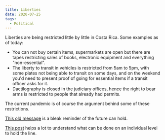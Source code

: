 ```yaml
---
title: Liberties
date: 2020-07-25
tags:
  - Political
---
```


Liberties are being restricted little by little in Costa Rica. Some examples as of today:

- You can not buy certain items, supermarkets are open but there are tapes restricting sales of books, electronic equipment and 
everything "non-essential".
- The liberty to transit in vehicles is restricted from 5am to 5pm, with some plates not being able to transit on some days, 
and on the weekend you'd need to present proof of going for essential items if a transit officer asks for it.
- Dactilography is closed in the judiciary offices, hence the right to bear arms is restricted to people that already had permits.

The current pandemic is of course the argument behind some of these restrictions.

[This old message](https://www.youtube.com/watch?v=bX3EZCVj2XA) is a bleak reminder of the future can hold.

[This post](https://academyofideas.com/2020/04/how-to-be-free-in-an-unfree-world/) helps a lot to understand what can be done on an individual level to hold the line.